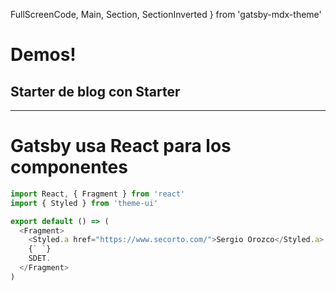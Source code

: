   FullScreenCode,
  Main,
  Section,
  SectionInverted
} from 'gatsby-mdx-theme'


# Demos!

## Starter de blog con Starter

---


# Gatsby usa React para los componentes

```js
import React, { Fragment } from 'react'
import { Styled } from 'theme-ui'

export default () => (
  <Fragment>
    <Styled.a href="https://www.secorto.com/">Sergio Orozco</Styled.a>
    {` `}
    SDET.
  </Fragment>
)
```
